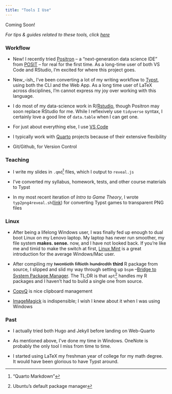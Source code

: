 ```yaml
---
title: "Tools I Use"
---
```


:::{.card}
:::{.card-header}
Coming Soon!
:::
:::{.card-body}
_For tips & guides related to these tools, click [here](../guides-tips/index.qmd)_ 
:::
:::


### Workflow

- [New!]{.alert1} I recently tried [Positron](https://github.com/posit-dev/positron) -- a "next-generation data science IDE" from [POSIT](https://posit.co/) -- for real for the first time. As a long-time user of both VS Code and RStudio, I'm excited for where this project goes.

- [New_-ish_]{.alert2} I've been converting a lot of my writing workflow to [Typst](https://typst.app/), using both the CLI and the Web App. As a long time user of LaTeX across disciplines, I'm cannot express my joy over working with this language.

- I do most of my data-science work in R/[Rstudio](https://posit.co/products/open-source/rstudio/), though Positron may soon replace RStudio for me. While I reflexively use `tidyverse` syntax, I certainly love a good line of `data.table` when I can get one.

- For just about everything else, I use [VS Code](https://code.visualstudio.com/)

- I typically work with [Quarto](https://quarto.org/) projects because of their extensive flexibility 

- Git/Github, for Version Control

### Teaching

- I write my slides in `.qmd`^["Quarto Markdown"] files, which I output to `reveal.js`

- I've converted my syllabus, homework, tests, and other course materials to Typst

- In my most recent iteration of _Intro to Game Theory_, I wrote `typ2png4reveal.sh`([link](https://github.com/connortwiegand/ec327-sp24)) for converting Typst games to transparent PNG files

### Linux

- After being a lifelong Windows user, I was finally fed up enough to dual boot Linux on my Lenovo laptop. My laptop has never run smoother, my file system **makes. sense.** now, and I have not looked back. If you're like me and timid to make the switch at first, [Linux Mint](https://linuxmint.com/) is a great introduction for the average Windows/Mac user.

- After compiling my ~~twentieth~~ ~~fiftieth~~ ~~hundredth~~ **third** R package from source, I slipped and slid my way through setting up `bspm` --[Bridge to System Package Manager](https://cran4linux.github.io/bspm/). The TL;DR is that `apt`^[Ubuntu's default package manager] handles my R packages and I haven't had to build a single one from source.

- [CopyQ](https://github.com/hluk/CopyQ) is nice clipboard management

- [ImageMagick](https://imagemagick.org/) is indispensible; I wish I knew about it when I was using Windows

### Past

- I actually tried both Hugo and Jekyll before landing on Web-Quarto

- As mentioned above, I've done my time in Windows. OneNote is probably the only tool I miss from time to time.

- I started using LaTeX my freshman year of college for my math degree. It would have been glorious to have Typst around.

